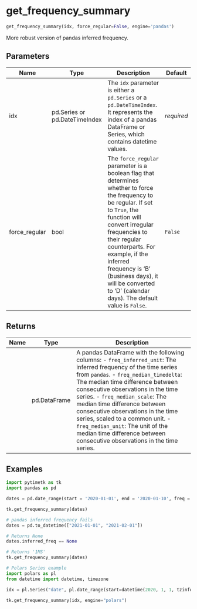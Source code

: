 # get_frequency_summary { #pytimetk.get_frequency_summary }

```python
get_frequency_summary(idx, force_regular=False, engine='pandas')
```

More robust version of pandas inferred frequency.

## Parameters {.doc-section .doc-section-parameters}

| Name          | Type                          | Description                                                                                                                                                                                                                                                                                                                                              | Default    |
|---------------|-------------------------------|----------------------------------------------------------------------------------------------------------------------------------------------------------------------------------------------------------------------------------------------------------------------------------------------------------------------------------------------------------|------------|
| idx           | pd.Series or pd.DateTimeIndex | The `idx` parameter is either a `pd.Series` or a `pd.DateTimeIndex`. It represents the index of a pandas DataFrame or Series, which contains datetime values.                                                                                                                                                                                            | _required_ |
| force_regular | bool                          | The `force_regular` parameter is a boolean flag that determines whether to force the frequency to be regular. If set to `True`, the function will convert irregular frequencies to their regular counterparts. For example, if the inferred frequency is 'B' (business days), it will be converted to 'D' (calendar days). The default value is `False`. | `False`    |

## Returns {.doc-section .doc-section-returns}

| Name   | Type         | Description                                                                                                                                                                                                                                                                                                                                                                                                                                                                                           |
|--------|--------------|-------------------------------------------------------------------------------------------------------------------------------------------------------------------------------------------------------------------------------------------------------------------------------------------------------------------------------------------------------------------------------------------------------------------------------------------------------------------------------------------------------|
|        | pd.DataFrame | A pandas DataFrame with the following columns: - `freq_inferred_unit`: The inferred frequency of the time series from `pandas`. - `freq_median_timedelta`: The median time difference between consecutive    observations in the time series. - `freq_median_scale`: The median time difference between consecutive    observations in the time series, scaled to a common unit. - `freq_median_unit`: The unit of the median time difference between    consecutive observations in the time series. |

## Examples {.doc-section .doc-section-examples}

```python
import pytimetk as tk
import pandas as pd

dates = pd.date_range(start = '2020-01-01', end = '2020-01-10', freq = 'D')

tk.get_frequency_summary(dates)
```

```python
# pandas inferred frequency fails
dates = pd.to_datetime(["2021-01-01", "2021-02-01"])

# Returns None
dates.inferred_freq == None

# Returns '1MS'
tk.get_frequency_summary(dates)

```
```python
# Polars Series example
import polars as pl
from datetime import datetime, timezone

idx = pl.Series("date", pl.date_range(start=datetime(2020, 1, 1, tzinfo=timezone.utc), end=datetime(2020, 1, 10, tzinfo=timezone.utc), interval="1d", eager=True))

tk.get_frequency_summary(idx, engine="polars")
```